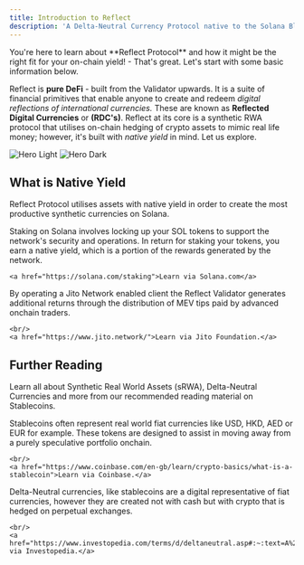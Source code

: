 ```yaml
---
title: Introduction to Reflect
description: 'A Delta-Neutral Currency Protocol native to the Solana Blockchain'
---
```


<CardGroup cols={1}>
<Card 
  title="Hey, Reader"
  icon="hand-sparkles"
  >
  You're here to learn about **Reflect Protocol** and how it might be the right fit for your on-chain yield! - That's great. Let's start with some basic information below.
  </Card>
</CardGroup>

Reflect is **pure DeFi** - built from the Validator upwards. It is a suite of financial primitives that enable anyone to create and redeem *digital reflections of international currencies.* These are known as **Reflected Digital Currencies** or **(RDC's)**. Reflect at its core is a synthetic RWA protocol that utilises on-chain hedging of crypto assets to mimic real life money; however, it's built with *native yield* in mind. Let us explore.

<img
  className="block dark:hidden"
  src="/images/banner.svg"
  alt="Hero Light"
/>
<img
  className="hidden dark:block"
  src="/images/banner.svg"
  alt="Hero Dark"
/>

## What is Native Yield
Reflect Protocol utilises assets with native yield in order to create the most productive synthetic currencies on Solana.

<CardGroup cols={2}>
  <Card
    title="Proof-of-Stake Rewards"
    icon="money-bill-trend-up"
    href="https://solana.com/staking"
  >
    Staking on Solana involves locking up your SOL tokens to support the network's security and operations. In return for staking your tokens, you earn a native yield, which is a portion of the rewards generated by the network. 
    <br/>

    <a href="https://solana.com/staking">Learn via Solana.com</a>
  </Card>
  <Card
    title="Maximum Extractable Value (MEV)"
    icon="binoculars"
    href="https://www.jito.wtf/"
  >
    By operating a Jito Network enabled client the Reflect Validator generates additional returns through the distribution of MEV tips paid by advanced onchain traders.

    <br/>
    <a href="https://www.jito.network/">Learn via Jito Foundation.</a>
  </Card>
</CardGroup>

## Further Reading

Learn all about Synthetic Real World Assets (sRWA), Delta-Neutral Currencies and more from our recommended reading material on Stablecoins.

<CardGroup cols={1}>
  <Card
    title="Stablecoins"
    icon="coins"
    href="https://www.coinbase.com/en-gb/learn/crypto-basics/what-is-a-stablecoin"
  >
    Stablecoins often represent real world fiat currencies like USD, HKD, AED or EUR for example. These tokens are designed to assist in moving away from a purely speculative portfolio onchain.

    <br/>
    <a href="https://www.coinbase.com/en-gb/learn/crypto-basics/what-is-a-stablecoin">Learn via Coinbase.</a>
  </Card>
  <Card
    title="Delta-Neutral Currencies"
    icon="coins"
    href="https://www.coinbase.com/en-gb/learn/crypto-basics/what-is-a-stablecoin"
  >
    Delta-Neutral currencies, like stablecoins are a digital representative of fiat currencies, however they are created not with cash but with crypto that is hedged on perpetual exchanges.

    <br/>
    <a href="https://www.investopedia.com/terms/d/deltaneutral.asp#:~:text=A%20delta%2Dneutral%20portfolio%20evens,also%20used%20for%20hedging%20purposes.">Learn via Investopedia.</a>
  </Card>
</CardGroup>
